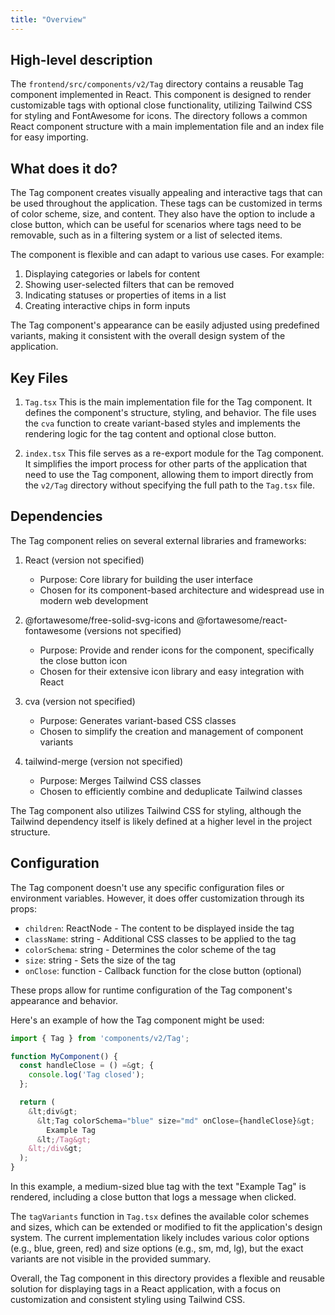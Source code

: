 ```yaml
---
title: "Overview"
---
```


## High-level description
The `frontend/src/components/v2/Tag` directory contains a reusable Tag component implemented in React. This component is designed to render customizable tags with optional close functionality, utilizing Tailwind CSS for styling and FontAwesome for icons. The directory follows a common React component structure with a main implementation file and an index file for easy importing.

## What does it do?
The Tag component creates visually appealing and interactive tags that can be used throughout the application. These tags can be customized in terms of color scheme, size, and content. They also have the option to include a close button, which can be useful for scenarios where tags need to be removable, such as in a filtering system or a list of selected items.

The component is flexible and can adapt to various use cases. For example:
1. Displaying categories or labels for content
2. Showing user-selected filters that can be removed
3. Indicating statuses or properties of items in a list
4. Creating interactive chips in form inputs

The Tag component's appearance can be easily adjusted using predefined variants, making it consistent with the overall design system of the application.

## Key Files

1. `Tag.tsx`
   This is the main implementation file for the Tag component. It defines the component's structure, styling, and behavior. The file uses the `cva` function to create variant-based styles and implements the rendering logic for the tag content and optional close button.

2. `index.tsx`
   This file serves as a re-export module for the Tag component. It simplifies the import process for other parts of the application that need to use the Tag component, allowing them to import directly from the `v2/Tag` directory without specifying the full path to the `Tag.tsx` file.

## Dependencies
The Tag component relies on several external libraries and frameworks:

1. React (version not specified)
   - Purpose: Core library for building the user interface
   - Chosen for its component-based architecture and widespread use in modern web development

2. @fortawesome/free-solid-svg-icons and @fortawesome/react-fontawesome (versions not specified)
   - Purpose: Provide and render icons for the component, specifically the close button icon
   - Chosen for their extensive icon library and easy integration with React

3. cva (version not specified)
   - Purpose: Generates variant-based CSS classes
   - Chosen to simplify the creation and management of component variants

4. tailwind-merge (version not specified)
   - Purpose: Merges Tailwind CSS classes
   - Chosen to efficiently combine and deduplicate Tailwind classes

The Tag component also utilizes Tailwind CSS for styling, although the Tailwind dependency itself is likely defined at a higher level in the project structure.

## Configuration
The Tag component doesn't use any specific configuration files or environment variables. However, it does offer customization through its props:

- `children`: ReactNode - The content to be displayed inside the tag
- `className`: string - Additional CSS classes to be applied to the tag
- `colorSchema`: string - Determines the color scheme of the tag
- `size`: string - Sets the size of the tag
- `onClose`: function - Callback function for the close button (optional)

These props allow for runtime configuration of the Tag component's appearance and behavior.

Here's an example of how the Tag component might be used:

```jsx
import { Tag } from 'components/v2/Tag';

function MyComponent() {
  const handleClose = () =&gt; {
    console.log('Tag closed');
  };

  return (
    &lt;div&gt;
      &lt;Tag colorSchema="blue" size="md" onClose={handleClose}&gt;
        Example Tag
      &lt;/Tag&gt;
    &lt;/div&gt;
  );
}
```

In this example, a medium-sized blue tag with the text "Example Tag" is rendered, including a close button that logs a message when clicked.

The `tagVariants` function in `Tag.tsx` defines the available color schemes and sizes, which can be extended or modified to fit the application's design system. The current implementation likely includes various color options (e.g., blue, green, red) and size options (e.g., sm, md, lg), but the exact variants are not visible in the provided summary.

Overall, the Tag component in this directory provides a flexible and reusable solution for displaying tags in a React application, with a focus on customization and consistent styling using Tailwind CSS.